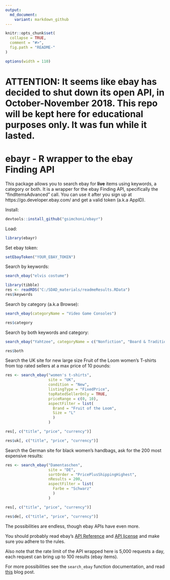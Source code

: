 ---
output:
  md_document:
    variant: markdown_github
---

<!-- README.md is generated from README.Rmd. Please edit that file -->

```{r, echo = FALSE}
knitr::opts_chunk$set(
  collapse = TRUE,
  comment = "#>",
  fig.path = "README-"
)
```

```{r set-options, echo=FALSE, cache=FALSE}
options(width = 110)
```

# ATTENTION: It seems like ebay has decided to shut down its open API, in October-November 2018. This repo will be kept here for educational purposes only. It was fun while it lasted.

# ebayr - R wrapper to the ebay Finding API

This package allows you to search ebay for **live** items using keywords, a category or both. It is a wrapper for the ebay Finding API, specifically the "findItemsAdvanced" call. You can use it after you sign up at https://go.developer.ebay.com/ and get a valid token (a.k.a AppID).

Install:

```{r Install, eval = FALSE}
devtools::install_github("gsimchoni/ebayr")
```

Load:

```{r Load}
library(ebayr)
```

Set ebay token:

```{r Set-Token, eval = FALSE}
setEbayToken("YOUR_EBAY_TOKEN")
```

Search by keywords:

```{r Search-Keywords, eval = FALSE}
search_ebay("elvis costume")
```

```{r Search-Keywords-Cache, echo = FALSE, warning = FALSE}
library(tibble)
res <- readRDS("C:/SDAD_materials/readmeResults.RData")
res$keywords
```

Search by category (a.k.a Browse):

```{r Search-Category, eval = FALSE}
search_ebay(categoryName = "Video Game Consoles")
```

```{r Search-Category-Cache, echo = FALSE}
res$category
```

Search by both keywords and category:

```{r Search-Both, eval = FALSE}
search_ebay("Yahtzee", categoryName = c("Nonfiction", "Board & Traditional Games"))
```

```{r Search-Both-Cache, echo = FALSE}
res$both
```

Search the UK site for new large size Fruit of the Loom women's T-shirts from top rated sellers at a max price of 10 pounds:

```{r Search-UK, eval = FALSE}
res <- search_ebay("women's t-shirts",
                   site = "UK",
                   condition = "New",
                   listingType = "FixedPrice",
                   topRatedSellerOnly = TRUE,
                   priceRange = c(0, 10),
                   aspectFilter = list(
                     Brand = "Fruit of the Loom",
                     Size = "L"
                     )
                   )

res[, c("title", "price", "currency")]
```

```{r Search-UK-Cache, echo = FALSE}
res$uk[, c("title", "price", "currency")]
```

Search the German site for black women's handbags, ask for the 200 most expensive results:

```{r Search-DE, eval = FALSE}
res <- search_ebay("Damentaschen",
                   site = "DE",
                   sortOrder = "PricePlusShippingHighest",
                   nResults = 200,
                   aspectFilter = list(
                     Farbe = "Schwarz"
                     )
                   )

res[, c("title", "price", "currency")]
```

```{r Search-DE-Cache, echo = FALSE}
res$de[, c("title", "price", "currency")]
```

The possibilities are endless, though ebay APIs have even more.

You should probably read ebay's [API Reference](https://developer.ebay.com/Devzone/finding/Concepts/FindingAPIGuide.html) and [API license](https://go.developer.ebay.com/api-license-agreement) and make sure you adhere to the rules.

Also note that the rate limit of the API wrapped here is 5,000 requests a day, each request can bring up to 100 results (ebay items).

For more possibilities see the `search_ebay` function documentation, and read [this](http://giorasimchoni.com/2017/12/19/2017-12-19-e-is-for-elephant-the-ebayr-package/) blog post.
